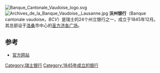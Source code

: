 [[File:Banque_Cantonale_Vaudoise_logo.svg|thumb]]
[[File:Archives_de_la_Banque_Vaudoise,_Lausanne.jpg|thumb]]
'''沃州银行'''（Banque cantonale vaudoise，''BCV''）是瑞士的24个州立银行之一，成立于1845年12月。其总部设于[[洛桑|洛桑]]市中心的[[圣方济各广场_(洛桑)|圣方济各广场]]。

==参考==
{{Reflist|2}}
* [http://www.bcv.ch/en 官方网站] {{Wayback|url=http://www.bcv.ch/en |date=20210411042259 }}

{{coord|46.5191|N|6.6342|E|source:wikidata|display=title}}

[[Category:瑞士银行|Category:瑞士银行]]
[[Category:1845年成立的银行|Category:1845年成立的银行]]
